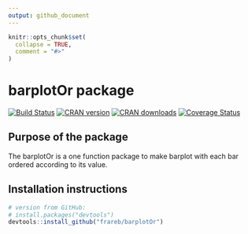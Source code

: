 ```yaml
---
output: github_document
---
```


<!-- README.md is generated from README.Rmd. Please edit that file -->

```r
knitr::opts_chunk$set(
  collapse = TRUE,
  comment = "#>"
)
```

# barplotOr package

[![Build Status](https://travis-ci.org/frareb/barplotOr.svg?branch=master)](https://travis-ci.org/frareb/barplotOr)
[![CRAN version](https://www.r-pkg.org/badges/version/barplotOr)](https://CRAN.R-project.org/package=barplotOr)
[![CRAN downloads](https://cranlogs.r-pkg.org/badges/grand-total/barplotOr)](https://CRAN.R-project.org/package=barplotOr)
[![Coverage Status](https://img.shields.io/codecov/c/gh/frareb/barplotOr/master.svg)](https://codecov.io/gh/frareb/barplotOr?branch=master)

## Purpose of the package

The barplotOr is a one function package to make barplot with each bar ordered according to its value. 

## Installation instructions

```r
# version from GitHub:
# install.packages("devtools")
devtools::install_github("frareb/barplotOr")
```

